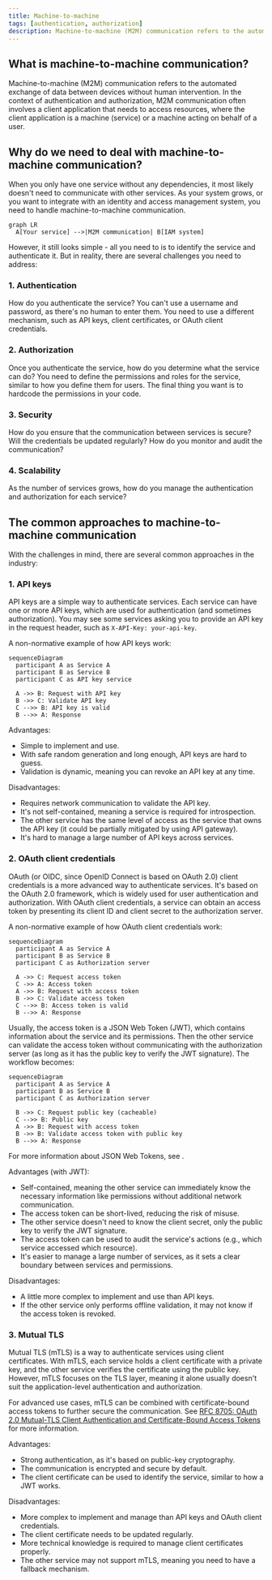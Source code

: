 ```yaml
---
title: Machine-to-machine
tags: [authentication, authorization]
description: Machine-to-machine (M2M) communication refers to the automated exchange of data between devices without human intervention. In the context of authentication and authorization, M2M communication often involves a client application that needs to access resources, where the client application is a machine (service) or a machine acting on behalf of a user.
---
```


## What is machine-to-machine communication?

Machine-to-machine (M2M) communication refers to the automated exchange of data between devices without human intervention. In the context of authentication and authorization, M2M communication often involves a client application that needs to access resources, where the client application is a machine (service) or a machine acting on behalf of a user.

## Why do we need to deal with machine-to-machine communication?

When you only have one service without any dependencies, it most likely doesn't need to communicate with other services. As your system grows, or you want to integrate with an identity and access management system, you need to handle machine-to-machine communication.

```mermaid
graph LR
  A[Your service] -->|M2M communication| B[IAM system]
```

However, it still looks simple - all you need to is to identify the service and authenticate it. But in reality, there are several challenges you need to address:

### 1. Authentication

How do you authenticate the service? You can't use a username and password, as there's no human to enter them. You need to use a different mechanism, such as API keys, client certificates, or OAuth client credentials.

### 2. Authorization

Once you authenticate the service, how do you determine what the service can do? You need to define the permissions and roles for the service, similar to how you define them for users. The final thing you want is to hardcode the permissions in your code.

### 3. Security

How do you ensure that the communication between services is secure? Will the credentials be updated regularly? How do you monitor and audit the communication?

### 4. Scalability

As the number of services grows, how do you manage the authentication and authorization for each service?

## The common approaches to machine-to-machine communication

With the challenges in mind, there are several common approaches in the industry:

### 1. API keys

API keys are a simple way to authenticate services. Each service can have one or more API keys, which are used for authentication (and sometimes authorization). You may see some services asking you to provide an API key in the request header, such as `X-API-Key: your-api-key`.

A non-normative example of how API keys work:

```mermaid
sequenceDiagram
  participant A as Service A
  participant B as Service B
  participant C as API key service

  A ->> B: Request with API key
  B ->> C: Validate API key
  C -->> B: API key is valid
  B -->> A: Response
```

Advantages:

- Simple to implement and use.
- With safe random generation and long enough, API keys are hard to guess.
- Validation is dynamic, meaning you can revoke an API key at any time.

Disadvantages:

- Requires network communication to validate the API key.
- It's not self-contained, meaning a service is required for introspection.
- The other service has the same level of access as the service that owns the API key (it could be partially mitigated by using API gateway).
- It's hard to manage a large number of API keys across services.

### 2. OAuth client credentials

OAuth (or OIDC, since OpenID Connect is based on OAuth 2.0) client credentials is a more advanced way to authenticate services. It's based on the OAuth 2.0 framework, which is widely used for user authentication and authorization. With OAuth client credentials, a service can obtain an access token by presenting its client ID and client secret to the authorization server.

A non-normative example of how OAuth client credentials work:

```mermaid
sequenceDiagram
  participant A as Service A
  participant B as Service B
  participant C as Authorization server

  A ->> C: Request access token
  C ->> A: Access token
  A ->> B: Request with access token
  B ->> C: Validate access token
  C -->> B: Access token is valid
  B -->> A: Response
```

Usually, the access token is a JSON Web Token (JWT), which contains information about the service and its permissions. Then the other service can validate the access token without communicating with the authorization server (as long as it has the public key to verify the JWT signature). The workflow becomes:

```mermaid
sequenceDiagram
  participant A as Service A
  participant B as Service B
  participant C as Authorization server

  B ->> C: Request public key (cacheable)
  C -->> B: Public key
  A ->> B: Request with access token
  B ->> B: Validate access token with public key
  B -->> A: Response
```

For more information about JSON Web Tokens, see <Term slug="jwt" />.

Advantages (with JWT):

- Self-contained, meaning the other service can immediately know the necessary information like permissions without additional network communication.
- The access token can be short-lived, reducing the risk of misuse.
- The other service doesn't need to know the client secret, only the public key to verify the JWT signature.
- The access token can be used to audit the service's actions (e.g., which service accessed which resource).
- It's easier to manage a large number of services, as it sets a clear boundary between services and permissions.

Disadvantages:

- A little more complex to implement and use than API keys.
- If the other service only performs offline validation, it may not know if the access token is revoked.

### 3. Mutual TLS

Mutual TLS (mTLS) is a way to authenticate services using client certificates. With mTLS, each service holds a client certificate with a private key, and the other service verifies the certificate using the public key. However, mTLS focuses on the TLS layer, meaning it alone usually doesn't suit the application-level authentication and authorization.

For advanced use cases, mTLS can be combined with certificate-bound access tokens to further secure the communication. See [RFC 8705: OAuth 2.0 Mutual-TLS Client Authentication and Certificate-Bound Access Tokens](https://datatracker.ietf.org/doc/html/rfc8705) for more information.

Advantages:

- Strong authentication, as it's based on public-key cryptography.
- The communication is encrypted and secure by default.
- The client certificate can be used to identify the service, similar to how a JWT works.

Disadvantages:

- More complex to implement and manage than API keys and OAuth client credentials.
- The client certificate needs to be updated regularly.
- More technical knowledge is required to manage client certificates properly.
- The other service may not support mTLS, meaning you need to have a fallback mechanism.
